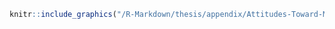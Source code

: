 ```r
knitr::include_graphics("/R-Markdown/thesis/appendix/Attitudes-Toward-Mathematics-Inventory.pdf")
```

